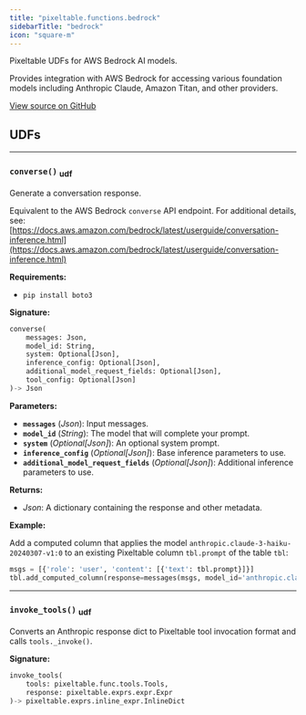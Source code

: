 ```yaml
---
title: "pixeltable.functions.bedrock"
sidebarTitle: "bedrock"
icon: "square-m"
---
```


Pixeltable UDFs for AWS Bedrock AI models.

Provides integration with AWS Bedrock for accessing various foundation models including Anthropic Claude, Amazon Titan, and other providers.


<a href="https://github.com/pixeltable/pixeltable/blob/v0.4/pixeltable/functions/bedrock.py#L0" target="_blank">View source on GitHub</a>

## UDFs


---

### `converse()` <sub>udf</sub>

Generate a conversation response.


Equivalent to the AWS Bedrock `converse` API endpoint. For additional details, see: [https://docs.aws.amazon.com/bedrock/latest/userguide/conversation-inference.html](https://docs.aws.amazon.com/bedrock/latest/userguide/conversation-inference.html)

**Requirements:**

- `pip install boto3`


**Signature:**

```python
converse(
    messages: Json,
    model_id: String,
    system: Optional[Json],
    inference_config: Optional[Json],
    additional_model_request_fields: Optional[Json],
    tool_config: Optional[Json]
)-> Json
```

**Parameters:**

- **`messages`** (*Json*): Input messages.
- **`model_id`** (*String*): The model that will complete your prompt.
- **`system`** (*Optional[Json]*): An optional system prompt.
- **`inference_config`** (*Optional[Json]*): Base inference parameters to use.
- **`additional_model_request_fields`** (*Optional[Json]*): Additional inference parameters to use.

**Returns:**

- *Json*: A dictionary containing the response and other metadata.



**Example:**

Add a computed column that applies the model `anthropic.claude-3-haiku-20240307-v1:0` to an existing Pixeltable column `tbl.prompt` of the table `tbl`:
```python
msgs = [{'role': 'user', 'content': [{'text': tbl.prompt}]}]
tbl.add_computed_column(response=messages(msgs, model_id='anthropic.claude-3-haiku-20240307-v1:0'))
```


---

### `invoke_tools()` <sub>udf</sub>

Converts an Anthropic response dict to Pixeltable tool invocation format and calls `tools._invoke()`.


**Signature:**

```python
invoke_tools(
    tools: pixeltable.func.tools.Tools,
    response: pixeltable.exprs.expr.Expr
)-> pixeltable.exprs.inline_expr.InlineDict
```

